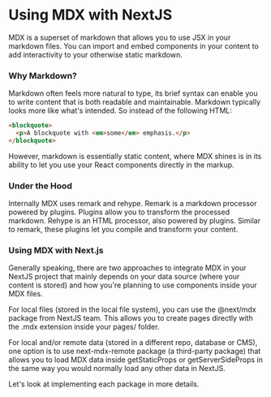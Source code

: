 # Using MDX with NextJS

MDX is a superset of markdown that allows you to use JSX in your markdown files. You can import and embed components in your content to add interactivity to your otherwise static markdown.

### Why Markdown?

Markdown often feels more natural to type, its brief syntax can enable you to write content that is both readable and maintainable. Markdown typically looks more like what's intended. So instead of the following HTML:

```html
<blockquote>
  <p>A blockquote with <em>some</em> emphasis.</p>
</blockquote>
```

However, markdown is essentially static content, where MDX shines is in its ability to let you use your React components directly in the markup.

### Under the Hood

Internally MDX uses remark and rehype. Remark is a markdown processor powered by plugins. Plugins allow you to transform the processed markdown. Rehype is an HTML processor, also powered by plugins. Similar to remark, these plugins let you compile and transform your content.

### Using MDX with Next.js

Generally speaking, there are two approaches to integrate MDX in your NextJS project that mainly depends on your data source (where your content is stored) and how you're planning to use components inside your MDX files.

For local files (stored in the local file system), you can use the @next/mdx package from NextJS team. This allows you to create pages directly with the .mdx extension inside your pages/ folder.

For local and/or remote data (stored in a different repo, database or CMS), one option is to use next-mdx-remote package (a third-party package) that allows you to load MDX data inside getStaticProps or getServerSideProps in the same way you would normally load any other data in NextJS.

Let's look at implementing each package in more details.
